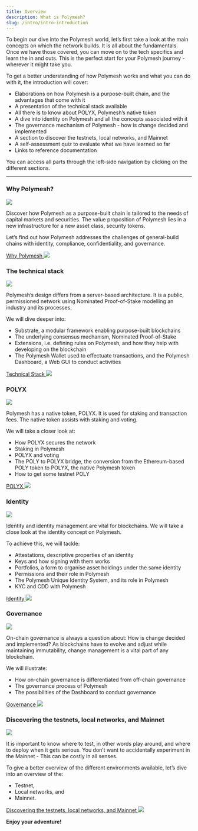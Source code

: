 ```yaml
---
title: Overview
description: What is Polymesh?
slug: /intro/intro-introduction
---
```



To begin our dive into the Polymesh world, let’s first take a look at the main concepts on which the network builds. It is all about the fundamentals. Once we have those covered, you can move on to the tech specifics and learn the in and outs. This is the perfect start for your Polymesh journey - wherever it might take you.

To get a better understanding of how Polymesh works and what you can do with it, the introduction will cover:
* Elaborations on how Polymesh is a purpose-built chain, and the advantages that come with it
* A presentation of the technical stack available
* All there is to know about POLYX, Polymesh’s native token
* A dive into identity on Polymesh and all the concepts associated with it
* The governance mechanism of Polymesh - how is change decided and implemented
* A section to discover the testnets, local networks, and Mainnet
* A self-assessment quiz to evaluate what we have learned so far
* Links to reference documentation


<HighlightBox type="info">
You can access all parts through the left-side navigation by clicking on the different sections.
</HighlightBox>

***

<div class="box-overview-card-dyn">
	<h3>Why Polymesh?</h3>
	<div class="content">
		<img class="inline-image-float-right" src="/placeholder-image.png"/>
		<p>Discover how Polymesh as a purpose-built chain is tailored to the needs of capital markets and securities. The value proposition of Polymesh lies in a new infrastructure for a new asset class, security tokens.</p>
		<p>Let’s find out how Polymesh addresses the challenges of general-build chains with identity, compliance, confidentiality, and governance.</p>
		<a class="action-link" href="#">
			Why Polymesh
			<img src="/icon-arrow-right.svg"/>
		</a>
	</div>
</div>

<div class="box-overview-card-dyn">
	<h3>The technical stack</h3>
	<div class="content">
		<img class="inline-image-float-right" src="/placeholder-image.png"/>
		<p>Polymesh’s design differs from a server-based architecture. It is a public, permissioned network using Nominated Proof-of-Stake modelling an industry and its processes.</p>
		<p>We will dive deeper into:</p>
		<ul>
			<li>Substrate, a modular framework enabling purpose-built blockchains</li>
			<li>The underlying consensus mechanism, Nominated Proof-of-Stake</li>
			<li>Extensions, i.e. defining rules on Polymesh, and how they help with developing on the blockchain</li>
			<li>The Polymesh Wallet used to effectuate transactions, and the Polymesh Dashboard, a Web GUI to conduct activities</li>
		</ul>
		<a class="action-link" href="#">
			Technical Stack
			<img src="/icon-arrow-right.svg"/>
		</a>
	</div>
</div>

<div class="box-overview-card-dyn">
	<h3>POLYX</h3>
	<div class="content">
		<img class="inline-image-float-right" src="/placeholder-image.png"/>
		<p>Polymesh has a native token, POLYX. It is used for staking and transaction fees. The native token assists with staking and voting.</p>
		<p>We will take a closer look at:</p>
		<ul>
			<li>How POLYX secures the network</li>
			<li>Staking in Polymesh</li>
			<li>POLYX and voting</li>
			<li>The POLY to POLYX bridge, the conversion from the Ethereum-based POLY token to POLYX, the native Polymesh token</li>
			<li>How to get some testnet POLY</li>
		</ul>
		<a class="action-link" href="#">
			POLYX
			<img src="/icon-arrow-right.svg"/>
		</a>
	</div>
</div>

<div class="box-overview-card-dyn">
	<h3>Identity</h3>
	<div class="content">
		<img class="inline-image-float-right" src="/placeholder-image.png"/>
		<p>Identity and identity management are vital for blockchains. We will take a close look at the identity concept on Polymesh.</p>
		<p>To achieve this, we will tackle:</p>
		<ul>
			<li>Attestations, descriptive properties of an identity</li>
			<li>Keys and how signing with them works</li>
			<li>Portfolios, a form to organise asset holdings under the same identity</li>
			<li>Permissions and their role in Polymesh</li>
			<li>The Polymesh Unique Identity System, and its role in Polymesh</li>
			<li>KYC and CDD with Polymesh</li>
		</ul>
		<a class="action-link" href="#">
			Identity
			<img src="/icon-arrow-right.svg"/>
		</a>
	</div>
</div>

<div class="box-overview-card-dyn">
	<h3>Governance</h3>
	<div class="content">
		<img class="inline-image-float-right" src="/placeholder-image.png"/>
		<p>On-chain governance is always a question about: How is change decided and implemented? As blockchains have to evolve and adjust while maintaining immutability, change management is a vital part of any blockchain.</p>
		<p>We will illustrate:</p>
		<ul>
			<li>How on-chain governance is differentiated from off-chain governance</li>
			<li>The governance process of Polymesh</li>
			<li>The possibilities of the Dashboard to conduct governance</li>
		</ul>
		<a class="action-link" href="#">
			Governance
			<img src="/icon-arrow-right.svg"/>
		</a>
	</div>
</div>

<div class="box-overview-card-dyn">
	<h3>Discovering the testnets, local networks, and Mainnet</h3>
	<div class="content">
		<img class="inline-image-float-right" src="/placeholder-image.png"/>
		<p>It is important to know where to test, in other words play around, and where to deploy when it gets serious. You don’t want to accidentally experiment in the Mainnet - This can be costly in all senses.</p>
		<p>To give a better overview of the different environments available, let’s dive into an overview of the:</p>
		<ul>
			<li>Testnet,</li>
			<li>Local networks, and</li>
			<li>Mainnet.</li>
		</ul>
		<a class="action-link" href="#">
			Discovering the testnets, local networks, and Mainnet
			<img src="/icon-arrow-right.svg"/>
		</a>
	</div>
</div>

**Enjoy your adventure!**
